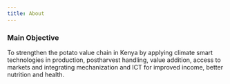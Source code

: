 ```yaml
---
title: About
---
```


### Main Objective

To strengthen the potato value chain in Kenya by applying climate smart technologies in production, postharvest handling, value addition, access to markets and integrating mechanization and ICT for improved income, better nutrition and health.
